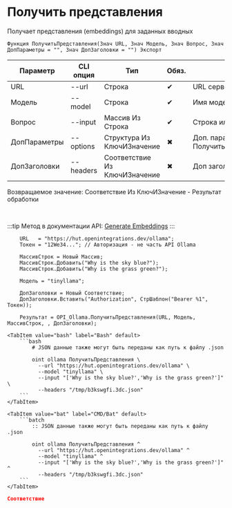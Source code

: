 ﻿---
sidebar_position: 4
description: Получить представления и другие функции для работы с Ollama в Открытом пакете интеграций - бесплатной open-source библиотеке интеграций для 1С:Предприятие 8, OneScript и CLI
keywords: [1C, 1С, 1С:Предприятие, 1С:Предприятие 8.3, API, Интеграция, Сервисы, Обмен, OneScript, CLI, Ollama]
---


# Получить представления
 Получает представления (embeddings) для заданных вводных



`Функция ПолучитьПредставления(Знач URL, Знач Модель, Знач Вопрос, Знач ДопПараметры = "", Знач ДопЗаголовки = "") Экспорт`

  | Параметр | CLI опция | Тип | Обяз. | Назначение |
  |-|-|-|-|-|
  | URL | --url | Строка | &#x2714; | URL сервера Ollama |
  | Модель | --model | Строка | &#x2714; | Имя модели |
  | Вопрос | --input | Массив Из Строка | &#x2714; | Строка или массив строк запросов |
  | ДопПараметры | --options | Структура Из КлючИЗначение | &#x2716; | Доп. параметры. См. ПолучитьСтруктуруПараметровПредставлений |
  | ДопЗаголовки | --headers | Соответствие Из КлючИЗначение | &#x2716; | Доп заголовки запроса, если необходимо |

  
  Возвращаемое значение:   Соответствие Из КлючИЗначение - Результат обработки

<br/>

:::tip
Метод в документации API: [Generate Embeddings](https://github.com/ollama/ollama/blob/main/docs/api.md#generate-embeddings)
:::
<br/>



```bsl title="Пример использования для 1С:Предприятие/OneScript"
    URL   = "https://hut.openintegrations.dev/ollama";
    Токен = "12We34..."; // Авторизация - не часть API Ollama

    МассивСтрок = Новый Массив;
    МассивСтрок.Добавить("Why is the sky blue?");
    МассивСтрок.Добавить("Why is the grass green?");

    Модель = "tinyllama";

    ДопЗаголовки = Новый Соответствие;
    ДопЗаголовки.Вставить("Authorization", СтрШаблон("Bearer %1", Токен));

    Результат = OPI_Ollama.ПолучитьПредставления(URL, Модель, МассивСтрок, , ДопЗаголовки);
```
    

 <Tabs>
  
    <TabItem value="bash" label="Bash" default>
        ```bash
            # JSON данные также могут быть переданы как путь к файлу .json
            
            oint ollama ПолучитьПредставления \
              --url "https://hut.openintegrations.dev/ollama" \
              --model "tinyllama" \
              --input "['Why is the sky blue?','Why is the grass green?']" \
              --headers "/tmp/b3kswgfi.3dc.json"
        ```
    </TabItem>
  
    <TabItem value="bat" label="CMD/Bat" default>
        ```batch
            :: JSON данные также могут быть переданы как путь к файлу .json
            
            oint ollama ПолучитьПредставления ^
              --url "https://hut.openintegrations.dev/ollama" ^
              --model "tinyllama" ^
              --input "['Why is the sky blue?','Why is the grass green?']" ^
              --headers "/tmp/b3kswgfi.3dc.json"
        ```
    </TabItem>
</Tabs>


```json title="Результат"
Соответствие
```
